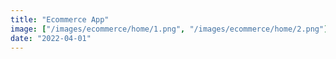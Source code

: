 ```yaml
---
title: "Ecommerce App"
image: ["/images/ecommerce/home/1.png", "/images/ecommerce/home/2.png"]
date: "2022-04-01"
---
```


<Header
  title="Ecommerce App"
  img="/images/ecommerce/1.PNG"
  alt="Ecommerce Picture"
/>
<List
  tec={["NextJS", "NodeJS", "Redux"]}
  lib={["Mercadopago SDK", "TailwindCSS", "Framer Motion"]}
  year="2022"
  client="common:own-project"
  website="https://ecommerce-app.agustin-ribotta.xyz/"
  repo="https://github.com/AguzzDev/nextjs-ecommerce"
/>
<Galery
  imgs={[
    "/images/ecommerce/1.PNG",
    "/images/ecommerce/2.PNG",
    "/images/ecommerce/3.PNG",
    "/images/ecommerce/4.PNG",
    "/images/ecommerce/5.PNG",
    "/images/ecommerce/6.PNG",
  ]}
  alt="Ecommerce App"
/>
